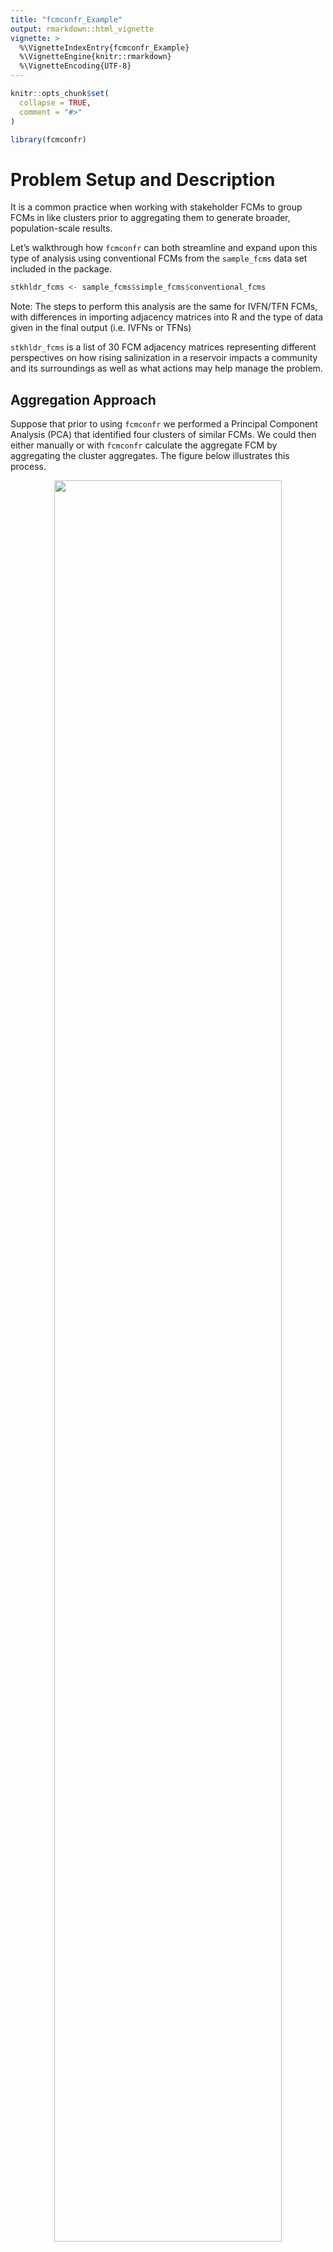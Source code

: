 ```yaml
---
title: "fcmconfr_Example"
output: rmarkdown::html_vignette
vignette: >
  %\VignetteIndexEntry{fcmconfr_Example}
  %\VignetteEngine{knitr::rmarkdown}
  %\VignetteEncoding{UTF-8}
---
```


```r
knitr::opts_chunk$set(
  collapse = TRUE,
  comment = "#>"
)
```

```r
library(fcmconfr)
```

# Problem Setup and Description

It is a common practice when working with stakeholder FCMs to group FCMs in like clusters prior to aggregating them to generate broader, population-scale results.

Let's walkthrough how `fcmconfr` can both streamline and expand upon this type of analysis using conventional FCMs from the `sample_fcms` data set included in the package.

```r
stkhldr_fcms <- sample_fcms$simple_fcms$conventional_fcms
```

Note: The steps to perform this analysis are the same for IVFN/TFN FCMs, with differences in importing adjacency matrices into R and the type of data given in the final output (i.e. IVFNs or TFNs)

`stkhldr_fcms` is a list of 30 FCM adjacency matrices representing different perspectives on how rising salinization in a reservoir impacts a community and its surroundings as well as what actions may help manage the problem.

## Aggregation Approach

Suppose that prior to using `fcmconfr` we performed a Principal Component Analysis (PCA) that identified four clusters of similar FCMs. We could then either manually or with `fcmconfr` calculate the aggregate FCM by aggregating the cluster aggregates. The figure below illustrates this process.

::: {style="text-align: center;"}
![](images/aggregation_approach_diagram.png){width="85%"}
:::

<br>

A limitation of this analysis is that it cannot propagate error throughout each additional level of aggregation, so there is no way to estimate the precision of the true aggregate's edge weights. Additionally, without the ability to infer confidence intervals, we cannot understand how well this aggregate model describes the possibility space generated from the 30 unique input models.

## Monte Carlo Approach

Using the monte-carlo sampling capability of `fcmconfr` we can try a different approach. Again, use PCA or a similar analysis to identify clusters of like FCMs. Then, use `fcmconfr()` to generate (N) maps representative of each cluster's possibility space by sampling edges and their weights from FCMs within the cluster. Combine these newly created empirical, monte-carlo-generated FCMs into a list object with each cluster represented with the same number (N) of entries (Num. FCMs = Num Clusters \* N). Finally, pass this list into the `fcmconfr` function. The following figure illustrates this expanded process.

::: {style="text-align: center;"}
![](images/monte_carlo_approach_diagram.png){width="86%"}
:::

<br>

## Using `fcmconfr`

Let's see how `fcmconfr` lets us perform not just the monte-carlo approach but also compare how the results from the two approaches with just a few function calls.

First, let's assume the given information about the relevant clusters and which FCMs are included in each.

```r
cluster_1_fcms <- stkhldr_fcms[c(1, 5, 11, 18, 22, 28)]
cluster_2_fcms <- stkhldr_fcms[c(2, 7, 13, 14, 15, 20, 24, 26)]
cluster_3_fcms <- stkhldr_fcms[c(3, 6, 9, 10, 21, 23, 27)]
cluster_4_fcms <- stkhldr_fcms[c(4, 8, 12, 16, 17, 19, 25, 29, 30)]
```

Next we'll need to consider our simulation options, mainly, which concept or node should we "push" to see how how that particular concept influences the system as represented across these FCMs. There are 7 concepts representing different actions, causes, and factors affected in relation to the central concept of salinization of the reservoir. Say we are considering how two different actions, Guidance.Docs.for.Salt.Management and Public.Education.Programs, may influence the system based on our stakeholders perspectives. We will need to "push" these two variables in two separate calls to `fcmconfr()`.

|                 |                                              |
|-----------------|----------------------------------------------|
| Action          | Guidance.Docs.for.Salt.Management            |
| Action          | Public.Education.Programs                    |
| Cause           | Salts.Added.during.Water.Treatment           |
| Cause           | Salts.Added.by.Winter.Maintenance.Activities |
| Factor Affected | Ecosystem.Health                             |
| Factor Affected | Public.Awareness.of.Reservoir.Salinization   |
| Central Concept | Salinization.of.the.Reservoir                |

### The Aggregation Approach with fcmconfr

After loading the FCM cluster lists into the Global Environment we can call `fcmconfr_gui` to create our call to the `fcmconfr()` to help select our nodes to test and the many other inputs to `fcmconfr()`. Call `fcmconfr_gui()` by itself to launch the help gui as displayed in the following figure.

```r
fcmconfr_gui()
```

::: {style="text-align: center;"}
![After selecting `cluster_1_fcms` as the List of Adj. Matrices, switch to the Clamping Vector tab displayed as displayed in the figure and set the value for Guidance.Docs.for.Salt.Management to 1.](images/cluster_1_fcmconfr_gui.png){width="100%"}
:::

<br>

For the Aggregate approach, under the Agg. and Monte Carlo Opts tab, leave the Aggregation Analysis box checked and remove the check from the box for Monte Carlo Analysis. Likewise, for the Monte Carlo approach, remove the check from the Aggregation Analysis box and make sure the Monte Carlo Analysis box is checked instead.

In the Simulation Options tab we can select our parameters for the actual simulations of our FCM models. These parameters are described in greater detail throughout the FCM literature and are not described here, though definitions are given in the gui via a side tab accessible by clicking the arrow in the gui's top-right corner.

For this example, set the Activation Function to Rescale and leave the rest of the parameters as they are. The defaults are typical values used in practice. `fcmconfr` will suggest changes to these if any are influencing the analysis enought to warrant further attention.

Finally, the Runtime Options tab lets users select whether they want to leverage their local machine's parallel processing capabilities and whether to show the function's progress during runtime. `fcmconfr` can take anywhere from seconds to minutes to half an hour and more given a complicated enough input. These options have NO impact on results and ONLY influence the runtime length and what users see from the console while `fcmconfr()` is running.

Once finished, click Submit at the bottom of the gui. This will output a call to `fcmconfr()` with the selected inputs in the console that users can copy-and-paste into a separate file and run. For example, the fcmconfr_gui output described here returns:

```r
fcmconfr(
  adj_matrices = cluster_1_fcms,
  # Aggregation
  agg_function = 'mean',
  # Simulation
  initial_state_vector = c(1, 1, 1, 1, 1, 1, 1),
  clamping_vector = c(1, 0, 0, 0, 0, 0, 0),
  activation = 'rescale',
  squashing = 'sigmoid',
  lambda = 1,
  point_of_inference = 'final',
  max_iter = 100,
  min_error = 1e-05,
  # Runtime Options
  show_progress = TRUE,
  # Additional Options
  run_agg_calcs = TRUE,
  run_mc_calcs = FALSE,
  run_ci_calcs = FALSE,
  include_zeroes_in_sampling = FALSE
)
```

In another file, we copy-and-paste the call to `fcmconfr()` and ascribe it to a variable `cluster_1_fcmconfr`. We then copy-and-paste that the `cluster_1_fcmconfr` call to create separate `cluster_2_fcmconfr` , `cluster_3_fcmconfr`, and `cluster_4_fcmconfr` calls. Note that the ONLY difference in calls is the `adj_matrices` parameter is changed to reflect the particular cluster.

```r
cluster_1_fcmconfr <- fcmconfr(
  adj_matrices = cluster_1_fcms, # ONLY CHANGE THIS PARAM
  # Aggregation
  agg_function = 'mean',
  # Simulation
  initial_state_vector = c(1, 1, 1, 1, 1, 1, 1),
  clamping_vector = c(1, 0, 0, 0, 0, 0, 0),
  activation = 'rescale',
  squashing = 'sigmoid',
  lambda = 1,
  point_of_inference = 'final',
  max_iter = 100,
  min_error = 1e-05,
  # Runtime Options
  show_progress = TRUE,
  # Additional Options
  run_agg_calcs = TRUE,
  run_mc_calcs = FALSE,
  run_ci_calcs = FALSE,
  include_zeroes_in_sampling = FALSE
)

cluster_2_fcmconfr <- fcmconfr(
  adj_matrices = cluster_2_fcms, # ONLY CHANGE THIS PARAM
  # Aggregation
  agg_function = 'mean',
  # Simulation
  initial_state_vector = c(1, 1, 1, 1, 1, 1, 1),
  clamping_vector = c(1, 0, 0, 0, 0, 0, 0),
  activation = 'rescale',
  squashing = 'sigmoid',
  lambda = 1,
  point_of_inference = 'final',
  max_iter = 100,
  min_error = 1e-05,
  # Runtime Options
  show_progress = TRUE,
  # Additional Options
  run_agg_calcs = TRUE,
  run_mc_calcs = FALSE,
  run_ci_calcs = FALSE,
  include_zeroes_in_sampling = FALSE
)

cluster_3_fcmconfr <- fcmconfr(
  adj_matrices = cluster_3_fcms, # ONLY CHANGE THIS PARAM
  # Aggregation
  agg_function = 'mean',
  # Simulation
  initial_state_vector = c(1, 1, 1, 1, 1, 1, 1),
  clamping_vector = c(1, 0, 0, 0, 0, 0, 0),
  activation = 'rescale',
  squashing = 'sigmoid',
  lambda = 1,
  point_of_inference = 'final',
  max_iter = 100,
  min_error = 1e-05,
  # Runtime Options
  show_progress = TRUE,
  # Additional Options
  run_agg_calcs = TRUE,
  run_mc_calcs = FALSE,
  run_ci_calcs = FALSE,
  include_zeroes_in_sampling = FALSE
)

cluster_4_fcmconfr <- fcmconfr(
  adj_matrices = cluster_4_fcms, # ONLY CHANGE THIS PARAM
  # Aggregation
  agg_function = 'mean',
  # Simulation
  initial_state_vector = c(1, 1, 1, 1, 1, 1, 1),
  clamping_vector = c(1, 0, 0, 0, 0, 0, 0),
  activation = 'rescale',
  squashing = 'sigmoid',
  lambda = 1,
  point_of_inference = 'final',
  max_iter = 100,
  min_error = 1e-05,
  # Runtime Options
  show_progress = TRUE,
  # Additional Options
  run_agg_calcs = TRUE,
  run_mc_calcs = FALSE,
  run_ci_calcs = FALSE,
  include_zeroes_in_sampling = FALSE
)
```

For this step, we are only interested in the aggregate adjacency matrices from each cluster which is stored as: `fcmconfr_obj$aggregate_adj_matrix$adj_matrix` . Using `lapply` we can easily get the adjacency matrices from each cluster.

```r
# Get aggregate adj. matrix from a single fcmconfr output
cluster_1_aggregate_fcm <- cluster_1_fcmconfr$aggregate_adj_matrix$adj_matrix

# Get a list of aggregate adj. matrices from multiple fcmconfr outputs
# Notice the fcmconfr outputs are grouped in a call to list(), NOT c()
cluster_aggregate_fcms <- lapply(
  list(cluster_1_fcmconfr, cluster_2_fcmconfr, cluster_3_fcmconfr, cluster_4_fcmconfr),
  function(fcmconfr_obj) {
    fcmconfr_obj$aggregate_adj_matrix$adj_matrix
  }
)
```

Then, using nearly the same `fcmconfr()` code we used above, copy-and-paste that code again but this time set the `adj_matrices` parameter to the newly-created `cluster_aggregate_fcms` object:

```r
cluster_aggregate_fcms_fcmconfr <- fcmconfr(
  adj_matrices = cluster_aggregate_fcms, # ONLY CHANGE THIS PARAM
  # Aggregation
  agg_function = 'mean',
  # Simulation
  initial_state_vector = c(1, 1, 1, 1, 1, 1, 1),
  clamping_vector = c(1, 0, 0, 0, 0, 0, 0),
  activation = 'rescale',
  squashing = 'sigmoid',
  lambda = 1,
  point_of_inference = 'final',
  max_iter = 100,
  min_error = 1e-05,
  # Runtime Options
  show_progress = TRUE,
  # Additional Options
  run_agg_calcs = TRUE,
  run_mc_calcs = FALSE,
  run_ci_calcs = FALSE,
  include_zeroes_in_sampling = FALSE
)
```

Use `plot(cluster_aggreagate_fcms_fcmconfr)` to view the results of the Aggregate approach. Then, repeat by first calling `fcmconfr_gui` again and, under the Clamping Vector tab, setting Public.Education.Programs to 1 and leaving Guidance.Docs.for.Salt.Management at 0. The plots for both analyses are given below.

```r
plot(cluster_aggregate_fcms_fcmconfr, xlim = c(-0.4, 0.4))
```

::: {style="text-align: center;"}
![](images/aggregate_approach_plot.png){width="100%"}
:::

<br>

### The Monte Carlo Approach with fcmconfr

As `fcmconfr` is designed to run both aggregation and monte carlo analyses, performing the Monte Carlo approach is very similar to the Aggregation approach but with a few key differences.

After loading the FCM cluster lists into the Global Environment we can call `fcmconfr_gui` to create our call to the `fcmconfr()` to help select our nodes to test and the many other inputs to `fcmconfr()`. Call `fcmconfr_gui()` by itself to launch the help gui as displayed in the following figure.

```r
fcmconfr_gui()
```

::: {style="text-align: center;"}
![After selecting cluster_1_fcms as the List of Adj. Matrices, switch to the Clamping Vector tab displayed as displayed in the figure and set the value for Guidance.Docs.for.Salt.Management to 1.](images/cluster_1_fcmconfr_gui.png){width="100%"}
:::

<br>

For the Monte Carlo approach, remove the check from the Aggregation Analysis box and make sure the Monte Carlo Analysis box is checked instead.

There are additional parameters to define under the Monte Carlo and Bootstrap sections. Reduce the \# Sample Maps to Generate to 100 or something smaller for this example to reduce the runtime and load on your machine. Understand, though, that in practice the \# Sample Maps to Generate should be at least 1000.

The rest of the defaults will be appropriate for this example, but users with experience in monte carlo and bootstrapping methods should feel free to play with these values.

::: {style="text-align: center;"}
![](images/mc_opts_gui.png){width="90%"}
:::

<br>

In the Simulation Options tab we can select our parameters for the actual simulations of our FCM models. These parameters are described in greater detail throughout the FCM literature and are not described here, though definitions are given in the gui via a side tab accessible by clicking the arrow in the gui's top-right corner.

The Runtime Options tab lets users select whether they want to leverage their local machine's parallel processing capabilities and whether to show the function's progress during runtime. `fcmconfr` can take anywhere from seconds to minutes to half an hour and more given a complicated enough input. These options have NO impact on results and ONLY influence the runtime length and what users see from the console while `fcmconfr()` is running.

Once finished, click Submit at the bottom of the gui. This will output a call to `fcmconfr()` with the selected inputs in the console that users can copy-and-paste into a separate file and run. For example, the fcmconfr_gui output described here returns:

```r
fcmconfr(
  adj_matrices = cluster_1_fcms,
  # Monte Carlo Sampling
  num_mc_fcms = 100, # New param for Monte Carlo
  # Simulation
  initial_state_vector = c(1, 1, 1, 1, 1, 1, 1),
  clamping_vector = c(0, 1, 0, 0, 0, 0, 0),
  activation = 'rescale',
  squashing = 'sigmoid',
  lambda = 1,
  point_of_inference = 'final',
  max_iter = 100,
  min_error = 1e-05,
  # Inference Estimation (bootstrap)
  ci_centering_function = 'mean', # New param for Bootstrap
  confidence_interval = 0.95, # New param for Bootstrap
  num_ci_bootstraps = 1000, # New param for Bootstrap
  # Runtime Options
  show_progress = TRUE,
  # Additional Options
  run_agg_calcs = FALSE,
  run_mc_calcs = TRUE,
  run_ci_calcs = TRUE,
  include_zeroes_in_sampling = FALSE,
  mc_sims_in_output = FALSE
)
```

In another file, we copy-and-paste the call to `fcmconfr()` and ascribe it to a variable `cluster_1_fcmconfr`. We then copy-and-paste that the `cluster_1_fcmconfr` call to create separate `cluster_2_fcmconfr` , `cluster_3_fcmconfr`, and `cluster_4_fcmconfr` calls. Note that the ONLY difference in calls is the `adj_matrices` parameter is changed to reflect the particular cluster.

```r
cluster_1_fcmconfr <- fcmconfr(
  adj_matrices = cluster_1_fcms,
  # Monte Carlo Sampling
  num_mc_fcms = 100, # New param for Monte Carlo
  # Simulation
  initial_state_vector = c(1, 1, 1, 1, 1, 1, 1),
  clamping_vector = c(1, 0, 0, 0, 0, 0, 0),
  activation = 'rescale',
  squashing = 'sigmoid',
  lambda = 1,
  point_of_inference = 'final',
  max_iter = 100,
  min_error = 1e-05,
  # Inference Estimation (bootstrap)
  ci_centering_function = 'mean', # New param for Bootstrap
  confidence_interval = 0.95, # New param for Bootstrap
  num_ci_bootstraps = 1000, # New param for Bootstrap
  # Runtime Options
  show_progress = TRUE,
  # Additional Options
  run_agg_calcs = FALSE,
  run_mc_calcs = TRUE,
  run_ci_calcs = TRUE,
  include_zeroes_in_sampling = FALSE,
  mc_sims_in_output = FALSE
)

cluster_2_fcmconfr <- fcmconfr(
  adj_matrices = cluster_2_fcms,
  # Monte Carlo Sampling
  num_mc_fcms = 100, # New param for Monte Carlo
  # Simulation
  initial_state_vector = c(1, 1, 1, 1, 1, 1, 1),
  clamping_vector = c(1, 0, 0, 0, 0, 0, 0),
  activation = 'rescale',
  squashing = 'sigmoid',
  lambda = 1,
  point_of_inference = 'final',
  max_iter = 100,
  min_error = 1e-05,
  # Inference Estimation (bootstrap)
  ci_centering_function = 'mean', # New param for Bootstrap
  confidence_interval = 0.95, # New param for Bootstrap
  num_ci_bootstraps = 1000, # New param for Bootstrap
  # Runtime Options
  show_progress = TRUE,
  # Additional Options
  run_agg_calcs = FALSE,
  run_mc_calcs = TRUE,
  run_ci_calcs = TRUE,
  include_zeroes_in_sampling = FALSE,
  mc_sims_in_output = FALSE
)

cluster_3_fcmconfr <- fcmconfr(
  adj_matrices = cluster_3_fcms,
  # Monte Carlo Sampling
  num_mc_fcms = 100, # New param for Monte Carlo
  # Simulation
  initial_state_vector = c(1, 1, 1, 1, 1, 1, 1),
  clamping_vector = c(1, 0, 0, 0, 0, 0, 0),
  activation = 'rescale',
  squashing = 'sigmoid',
  lambda = 1,
  point_of_inference = 'final',
  max_iter = 100,
  min_error = 1e-05,
  # Inference Estimation (bootstrap)
  ci_centering_function = 'mean', # New param for Bootstrap
  confidence_interval = 0.95, # New param for Bootstrap
  num_ci_bootstraps = 1000, # New param for Bootstrap
  # Runtime Options
  show_progress = TRUE,
  # Additional Options
  run_agg_calcs = FALSE,
  run_mc_calcs = TRUE,
  run_ci_calcs = TRUE,
  include_zeroes_in_sampling = FALSE,
  mc_sims_in_output = FALSE
)

cluster_4_fcmconfr <- fcmconfr(
  adj_matrices = cluster_4_fcms,
  # Monte Carlo Sampling
  num_mc_fcms = 100, # New param for Monte Carlo
  # Simulation
  initial_state_vector = c(1, 1, 1, 1, 1, 1, 1),
  clamping_vector = c(1, 0, 0, 0, 0, 0, 0),
  activation = 'rescale',
  squashing = 'sigmoid',
  lambda = 1,
  point_of_inference = 'final',
  max_iter = 100,
  min_error = 1e-05,
  # Inference Estimation (bootstrap)
  ci_centering_function = 'mean', # New param for Bootstrap
  confidence_interval = 0.95, # New param for Bootstrap
  num_ci_bootstraps = 1000, # New param for Bootstrap
  # Runtime Options
  show_progress = TRUE,
  # Additional Options
  run_agg_calcs = FALSE,
  run_mc_calcs = TRUE,
  run_ci_calcs = TRUE,
  include_zeroes_in_sampling = FALSE,
  mc_sims_in_output = FALSE
)
```

Now, rather than look at the aggregates for each cluster's `fcmconfr` output, we want to get the empirical adjacency matrices generated via monte carlo sampling. Empirical adjacency matrices are stored at `fcmconfr_obj$mc_adj_matrices`

```r
# Get monte carlo adj. matrices from a single fcmconfr output
cluster_1_mc_fcms <- cluster_1_fcmconfr$mc_adj_matrices

# Get a list of monte carlo adj. matrices from multiple fcmconfr outputs
# Notice the fcmconfr outputs are grouped in a call to list(), NOT c()
all_clusters_mc_fcms <- do.call(c, lapply(
  list(cluster_1_fcmconfr, cluster_2_fcmconfr, cluster_3_fcmconfr, cluster_4_fcmconfr),
  function(fcmconfr_obj) {
    fcmconfr_obj$mc_adj_matrices
  }
))
```

Then, using nearly the same `fcmconfr()` code we used above, copy-and-paste that code again but this time set the `adj_matrices` parameter to the newly-created `cluster_mc_fcms` object. Also, the `num_mc_fcms` param needs to be at least double the number of input adjacency matrices.

Since at this point we're up to 400 input adjacency matrices, `num_mc_fcms` should be at least 800, but remember in practice we would have generated 1000 monte carlo FCMs for each cluster meaning this next step may need `num_mc_fcms = 8000` or greater! This is where parallel processing can become particularly useful. We can remove the check from the Include MC Sims in Output? to reduce the size of the output.

Rerun `fcmconfr_gui()` to change the `num_mc_fcm` parameter (\# Sample Maps to Generate in the gui) and parallel processing options (or edit code manually if comfortable).

Run the revised call to `fcmconfr()` with empirical FCMs from each cluster. This might take a few minutes (maybe even more than a few minutes). Note: Pair `fcmconfr()` with the `beepr` package to have your machine make a noise when it is finished.

```r
all_clusters_mc_fcms_fcmconfr <- fcmconfr(
  adj_matrices = all_clusters_mc_fcms,
  # Monte Carlo Sampling
  num_mc_fcms = 800, # This needs to be AT LEAST DOUBLE length(all_clusters_mc_fcms)
  # Simulation
  initial_state_vector = c(1, 1, 1, 1, 1, 1, 1),
  clamping_vector = c(1, 0, 0, 0, 0, 0, 0),
  activation = 'rescale',
  squashing = 'sigmoid',
  lambda = 1,
  point_of_inference = 'final',
  max_iter = 100,
  min_error = 1e-05,
  # Inference Estimation (bootstrap)
  ci_centering_function = 'mean',
  confidence_interval = 0.95,
  num_ci_bootstraps = 1000,
  # Runtime Options
  show_progress = TRUE,
  parallel = TRUE,
  n_cores = 2,
  # Additional Options
  run_agg_calcs = FALSE,
  run_mc_calcs = TRUE,
  run_ci_calcs = TRUE,
  include_zeroes_in_sampling = FALSE,
  mc_sims_in_output = FALSE
)
```

Use `plot(all_clusters_mc_fcms_fcmconfr)` to view the results of the Monte Carlo approach. Then, repeat by first calling `fcmconfr_gui` again and, under the Clamping Vector tab, setting Public.Education.Programs to 1 and leaving Guidance.Docs.for.Salt.Management at 0. The plots for both analyses are given below.

```r
plot(all_clusters_mc_fcms_fcmconfr, xlim = c(-0.4, 0.4))
```

::: {style="text-align: center;"}
![](images/mc_approach_plot_messy.png){width="100%"}
:::

<br>

Note how the individual FCMs estimate data take up a lot of the figure. Plot takes some additional arguments to help out with situations like these. See the plotting section later on in this article for more information. For now, we'll just play with arguments that will help with this current plot.

```r
plot(all_clusters_mc_fcms_fcmconfr,
     # Plot Formatting Parameters
     xlim = c(-0.4, 0.4),
     # Plot Aesthetic Parameters
     ind_inferences_alpha = 0.1,
     ind_inferences_shape = 20
)
```

::: {style="text-align: center;"}
![](images/mc_approach_plot_clean.png){width="100%"}
:::

<br>

## The `fcmconfr` Approach

The above example walks through how to use `fcmconfr` to sample from the possibility spaces of various clusters of FCMs. Part of the inspiration for the two-level aggregation method is to return estimates that better represent the possibility space of the input FCMs given the lacking ability to propogate error (i.e. lacking precision).

By sampling from the input FCMs directly to generate empirical Monte-Carlo FCMs, `fcmconfr` can estimate confidence intervals, and thus potential error, at the group level in a single function call (see figure below).

::: {style="text-align: center;"}
![](images/fcmconfr_method_diagram.png){width="100%"}
:::

<br>

Call `fcmconfr_gui()`, but this time select the raw `stkhldr_fcms` list of adjacency matrices and leave both the Aggregation Analysis and Monte Carlo Analysis boxes checked. Using Rescale again for the Squashing Function (Simulation Options) and setting the Clamping Vector value for Guidance.Docs.for.Salt.Management to 1 (or Public.Education.Programs for comparative analysis), generate a new call to `fcmconfr()`

```r
# Scenario: Guidance.Docs.for.Salt.Management
stkhldr_fcms_fcmconfr_guidance_docs <- fcmconfr(
  adj_matrices = stkhldr_fcms,
  # Aggregation and Monte Carlo Sampling
  agg_function = 'mean',
  num_mc_fcms = 1000,
  # Simulation
  initial_state_vector = c(1, 1, 1, 1, 1, 1, 1),
  clamping_vector = c(1, 0, 0, 0, 0, 0, 0),
  activation = 'rescale',
  squashing = 'sigmoid',
  lambda = 1,
  point_of_inference = 'final',
  max_iter = 100,
  min_error = 1e-05,
  # Inference Estimation (bootstrap)
  ci_centering_function = 'mean',
  confidence_interval = 0.95,
  num_ci_bootstraps = 1000,
  # Runtime Options
  show_progress = TRUE,
  parallel = TRUE,
  n_cores = 2,
  # Additional Options
  run_agg_calcs = TRUE,
  run_mc_calcs = TRUE,
  run_ci_calcs = TRUE,
  include_zeroes_in_sampling = FALSE,
  mc_sims_in_output = FALSE
)

# Scenario: Public.Education.Programs
stkhldr_fcms_fcmconfr_education <- fcmconfr(
  adj_matrices = stkhldr_fcms,
  # Aggregation and Monte Carlo Sampling
  agg_function = 'mean',
  num_mc_fcms = 1000,
  # Simulation
  initial_state_vector = c(1, 1, 1, 1, 1, 1, 1),
  clamping_vector = c(0, 1, 0, 0, 0, 0, 0),
  activation = 'rescale',
  squashing = 'sigmoid',
  lambda = 1,
  point_of_inference = 'final',
  max_iter = 100,
  min_error = 1e-05,
  # Inference Estimation (bootstrap)
  ci_centering_function = 'mean',
  confidence_interval = 0.95,
  num_ci_bootstraps = 1000,
  # Runtime Options
  show_progress = TRUE,
  parallel = TRUE,
  n_cores = 2,
  # Additional Options
  run_agg_calcs = TRUE,
  run_mc_calcs = TRUE,
  run_ci_calcs = TRUE,
  include_zeroes_in_sampling = FALSE,
  mc_sims_in_output = FALSE
)
```

Then, view the outputs using `plot()` and set `xlim = c(-0.5, 0.5)` to compare the results more evenly across plots.

```r
plot(stkhldr_fcms_fcmconfr_guidance_docs, xlim = c(-0.5, 0.5))
plot(stkhldr_fcms_fcmconfr_education, xlim = c(-0.5, 0.5))
```

::: {style="text-align: center;"}
![](images/fcmconfr_approach_plot.png){width="100%"}
:::

<br>

## A Note on Plotting

`plot()` is a versatile function in R in that it works differently depending on the type of input or what package is calling it. To view the documentation for the version of `plot()` used for `fcmconfr` output objects, type `?plot.fcmconfr` into the console.

`plot.fcmconfr()` takes many additional inputs, the defaults of which are given below. This is what `plot` calls if passed only an `fcmconfr` output object without any additional parameters.

```r
# Plot Defaults
plot(fcmconfr_obj,
     interactive = FALSE, # Set to TRUE to open shiny app
     # Plot Formatting Parameters
     filter_limit = 1e-4,
     xlim = NA, # Accepts c(lower_limit, upper_limit) inputs
     coord_flip = FALSE,
     # Plot Aesthetic Parameters
     mc_avg_and_CIs_color = "blue",
     mc_inferences_color = "blue",
     mc_inferences_alpha = 0.1,
     mc_inferences_shape = 3,
     ind_inferences_color = "black",
     ind_inferences_alpha = 1,
     ind_inferences_shape = 16,
     agg_inferences_color = "red",
     agg_inferences_alpha = 1,
     agg_inferences_shape = 17,
     ind_ivfn_and_tfn_linewidth = 0.1,
     agg_ivfn_and_tfn_linewidth = 0.6
)
```

A majority of these parameters describe how points from different analyses are plotted. Any or all of these parameters can be included in a call to `plot` when plotting `fcmconfr` output objects. Alpha changes the point transparency with 1 being opaque and 0 being completely transparent.

Notice the `interactive` parameter. Include `interactive = TRUE` to launch the plot inside a shiny app to toggle the results from different analyses on/off. This is a great option for exploring early results. (You may need to play with the text font size in the app to get a better view of the axis labels).

```r
plot(stkhldr_fcms_fcmconfr_guidance_docs,
     interactive = TRUE,
     xlim = c(-0.5, 0.5))
```

::: {style="text-align: center;"}
![](images/interactive_plot_gui.png){width="100%"}
:::
